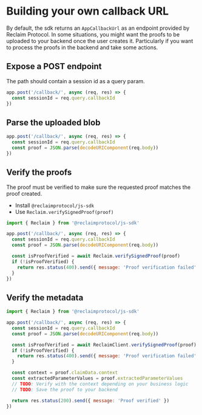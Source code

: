 # Building your own callback URL

By default, the sdk returns an `AppCallbackUrl` as an endpoint provided by Reclaim Protocol.
In some situations, you might want the proofs to be uploaded to your backend once the user creates it.
Particularly if you want to process the proofs in the backend and take some actions.

## Expose a POST endpoint

The path should contain a session id as a query param.

```js copy showLineNumbers {2}
app.post('/callback/', async (req, res) => {
  const sessionId = req.query.callbackId
})
```

## Parse the uploaded blob

```js copy showLineNumbers {3}
app.post('/callback/', async (req, res) => {
  const sessionId = req.query.callbackId
  const proof = JSON.parse(decodeURIComponent(req.body))
})
```

## Verify the proofs

The proof must be verified to make sure the requested proof matches the proof created.

- Install `@reclaimprotocol/js-sdk`
- Use `Reclaim.verifySignedProof(proof)`

```js showLineNumbers {7-10}
import { Reclaim } from '@reclaimprotocol/js-sdk'

app.post('/callback/', async (req, res) => {
  const sessionId = req.query.callbackId
  const proof = JSON.parse(decodeURIComponent(req.body))

  const isProofVerified = await Reclaim.verifySignedProof(proof)
  if (!isProofVerified) {
    return res.status(400).send({ message: 'Proof verification failed' })
  }
})
```

## Verify the metadata

```js showLineNumbers
import { Reclaim } from '@reclaimprotocol/js-sdk'

app.post('/callback/', async (req, res) => {
  const sessionId = req.query.callbackId
  const proof = JSON.parse(decodeURIComponent(req.body))

  const isProofVerified = await ReclaimClient.verifySignedProof(proof)
  if (!isProofVerified) {
    return res.status(400).send({ message: 'Proof verification failed' })
  }

  const context = proof.claimData.context
  const extractedParameterValues = proof.extractedParameterValues
  // TODO: Verify with the context depending on your business logic
  // TODO: Save the proof to your backend

  return res.status(200).send({ message: 'Proof verified' })
})
```
